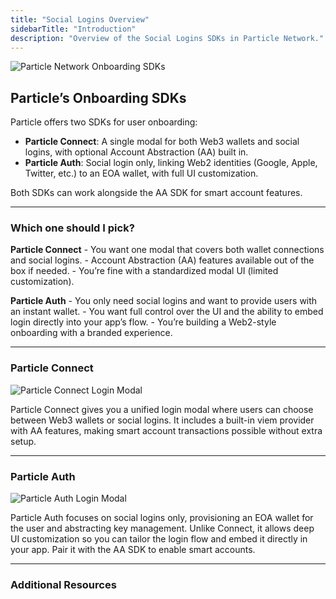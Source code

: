 ```yaml
---
title: "Social Logins Overview"
sidebarTitle: "Introduction"
description: "Overview of the Social Logins SDKs in Particle Network."
---
```



<Frame>
  <img src="https://static.particle.network/mintlify/images/06.gif" alt="Particle Network Onboarding SDKs" style={{ width: '100%', maxWidth: '600px' }} />
</Frame>


## Particle’s Onboarding SDKs

Particle offers two SDKs for user onboarding:

- **Particle Connect**: A single modal for both Web3 wallets and social logins, with optional Account Abstraction (AA) built in.  
- **Particle Auth**: Social login only, linking Web2 identities (Google, Apple, Twitter, etc.) to an EOA wallet, with full UI customization.  

<Note>Both SDKs can work alongside the AA SDK for smart account features.</Note>

***

### Which one should I pick?

**Particle Connect**
	- You want one modal that covers both wallet connections and social logins.
	- Account Abstraction (AA) features available out of the box if needed.
	- You’re fine with a standardized modal UI (limited customization).

**Particle Auth**
	- You only need social logins and want to provide users with an instant wallet.
	- You want full control over the UI and the ability to embed login directly into your app’s flow.
	- You’re building a Web2-style onboarding with a branded experience.

***

### Particle Connect

<Frame caption="Particle Connect Login Modal">
  <img src="./images/connect-modal.png" alt="Particle Connect Login Modal" style={{ width: '100%', maxWidth: '600px', maxHeight: '400px' }} />
</Frame>


Particle Connect gives you a unified login modal where users can choose between Web3 wallets or social logins. It includes a built-in viem provider with AA features, making smart account transactions possible without extra setup.

<CardGroup cols={3}>
  <Card title="Particle Connect Introduction" icon="plug" href="/api-reference/connect/introduction" />
  <Card title="Quickstart (Web)" icon="rocket" href="/api-reference/guides/wallet-as-a-service/waas/connect/web-quickstart" />
  <Card title="Web SDK Reference" icon="code" href="/api-reference/connect/desktop/web" />
</CardGroup>



***

### Particle Auth

<Frame caption="Particle Auth Login Modal">
  <img src="./images/auth-modal.png" alt="Particle Auth Login Modal" style={{ width: '100%', maxWidth: '600px', maxHeight: '400px' }} />
</Frame>


Particle Auth focuses on social logins only, provisioning an EOA wallet for the user and abstracting key management. Unlike Connect, it allows deep UI customization so you can tailor the login flow and embed it directly in your app. Pair it with the AA SDK to enable smart accounts.

<CardGroup cols={3}>
  <Card title="Particle Auth Introduction" icon="user" href="/api-reference/auth/introduction" />
  <Card title="Quickstart (Web)" icon="rocket" href="/api-reference/guides/wallet-as-a-service/waas/auth/web-quickstart" />
  <Card title="Web SDK Reference" icon="code" href="/api-reference/auth/desktop-sdks/web" />
</CardGroup>

***

### Additional Resources

<CardGroup cols={3}>
  <Card title="Customization" icon="paintbrush" href="/social-logins/configuration/appearance/auth" />
  <Card title="Dashboard" icon="table-columns" href="/social-logins/dashboard" />
  <Card title="Network Coverage" icon="map" href="/social-logins/network-coverage" />
</CardGroup>

